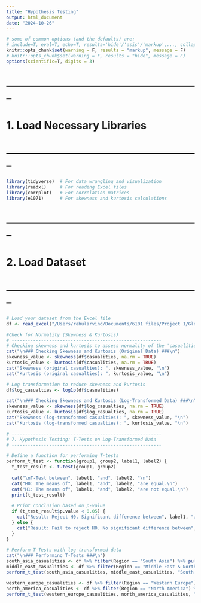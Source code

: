 ```yaml
---
title: "Hypothesis Testing"
output: html_document
date: "2024-10-26"
---
```



```r
# some of common options (and the defaults) are: 
# include=T, eval=T, echo=T, results='hide'/'asis'/'markup',..., collapse=F, warning=T, message=T, error=T, cache=T, fig.width=6, fig.height=4, fig.dim=c(6,4) #inches, fig.align='left'/'center','right', 
knitr::opts_chunk$set(warning = F, results = "markup", message = F)
# knitr::opts_chunk$set(warning = F, results = "hide", message = F)
options(scientific=T, digits = 3) 
```

# --------------------------------------------------------
# 1. Load Necessary Libraries
# --------------------------------------------------------
```r
library(tidyverse)  # For data wrangling and visualization
library(readxl)     # For reading Excel files
library(corrplot)   # For correlation matrices
library(e1071)      # For skewness and kurtosis calculations
```

# --------------------------------------------------------
# 2. Load Dataset
# --------------------------------------------------------
```r
# Load your dataset from the Excel file
df <- read_excel("/Users/rahularvind/Documents/6101 files/Project 1/Global_terrorism_data_cleaned_01.xlsx")

```

```r
#Check for Normality (Skewness & Kurtosis)
# --------------------------------------------------------
# Checking skewness and kurtosis to assess normality of the 'casualities' variable
cat("\n### Checking Skewness and Kurtosis (Original Data) ###\n")
skewness_value <- skewness(df$casualities, na.rm = TRUE)
kurtosis_value <- kurtosis(df$casualities, na.rm = TRUE)
cat("Skewness (original casualties): ", skewness_value, "\n")
cat("Kurtosis (original casualties): ", kurtosis_value, "\n")

# Log transformation to reduce skewness and kurtosis
df$log_casualties <- log1p(df$casualities)

cat("\n### Checking Skewness and Kurtosis (Log-Transformed Data) ###\n")
skewness_value <- skewness(df$log_casualties, na.rm = TRUE)
kurtosis_value <- kurtosis(df$log_casualties, na.rm = TRUE)
cat("Skewness (log-transformed casualties): ", skewness_value, "\n")
cat("Kurtosis (log-transformed casualties): ", kurtosis_value, "\n")
```

```r
# --------------------------------------------------------
# 7. Hypothesis Testing: T-Tests on Log-Transformed Data
# --------------------------------------------------------

# Define a function for performing T-tests
perform_t_test <- function(group1, group2, label1, label2) {
  t_test_result <- t.test(group1, group2)
  
  cat("\nT-Test between", label1, "and", label2, "\n")
  cat("H0: The means of", label1, "and", label2, "are equal.\n")
  cat("H1: The means of", label1, "and", label2, "are not equal.\n")
  print(t_test_result)
  
  # Print conclusion based on p-value
  if (t_test_result$p.value < 0.05) {
    cat("Result: Reject H0. Significant difference between", label1, "and", label2, "\n")
  } else {
    cat("Result: Fail to reject H0. No significant difference between", label1, "and", label2, "\n")
  }
}
```

```r
# Perform T-Tests with log-transformed data
cat("\n### Performing T-Tests ###\n")
south_asia_casualities <- df %>% filter(Region == "South Asia") %>% pull(log_casualties)
middle_east_casualities <- df %>% filter(Region == "Middle East & North Africa") %>% pull(log_casualties)
perform_t_test(south_asia_casualities, middle_east_casualities, "South Asia", "Middle East & North Africa")

western_europe_casualities <- df %>% filter(Region == "Western Europe") %>% pull(log_casualties)
north_america_casualities <- df %>% filter(Region == "North America") %>% pull(log_casualties)
perform_t_test(western_europe_casualities, north_america_casualities, "Western Europe", "North America")
```

